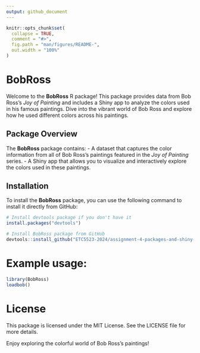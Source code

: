 ```yaml
---
output: github_document
---
```


<!-- README.md is generated from README.Rmd. Please edit that file -->

```r
knitr::opts_chunk$set(
  collapse = TRUE,
  comment = "#>",
  fig.path = "man/figures/README-",
  out.width = "100%"
)
```

# BobRoss

Welcome to the **BobRoss** R package! This package provides data from Bob Ross's *Joy of Painting* and includes a Shiny app to analyze the colors used in his famous paintings. Dive into the vibrant world of Bob Ross and explore how he used different colors across his paintings.

## Package Overview

The **BobRoss** package contains:
- A dataset that captures the color information from all of Bob Ross's paintings featured in the *Joy of Painting* series.
- A Shiny app that allows you to visualize and interactively explore the colors used in these paintings.

## Installation

To install the **BobRoss** package, you can use the following command to install it directly from GitHub:

```r
# Install devtools package if you don't have it
install.packages("devtools")

# Install BobRoss package from GitHub
devtools::install_github("ETC5523-2024/assignment-4-packages-and-shiny-apps-Raodityaaa/BobRoss")
```

# Example usage:
```r
library(BobRoss)
loadbob()
```

# License
This package is licensed under the MIT License. See the LICENSE file for more details.

Enjoy exploring the colorful world of Bob Ross's paintings!
